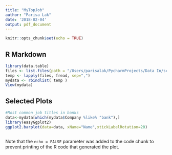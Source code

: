 ```yaml
---
title: "MyTopJob"
author: "Parisa Lak"
date: '2018-02-04'
output: pdf_document
---
```


```r
knitr::opts_chunk$set(echo = TRUE)
```

## R Markdown


```r
library(data.table)  
files <- list.files(path = "/Users/parisalak/PycharmProjects/Data In/scraper",pattern = ".csv")
temp <- lapply(files, fread, sep=",")
mydata <- rbindlist( temp )
View(mydata)
```

## Selected Plots

```r
#Most common job titles in banks
data<-mydata[which(mydata$Company %like% "bank"),]
library(easyGgplot2)
ggplot2.barplot(data=data, xName="Name",xtickLabelRotation=20)



```

Note that the `echo = FALSE` parameter was added to the code chunk to prevent printing of the R code that generated the plot.
